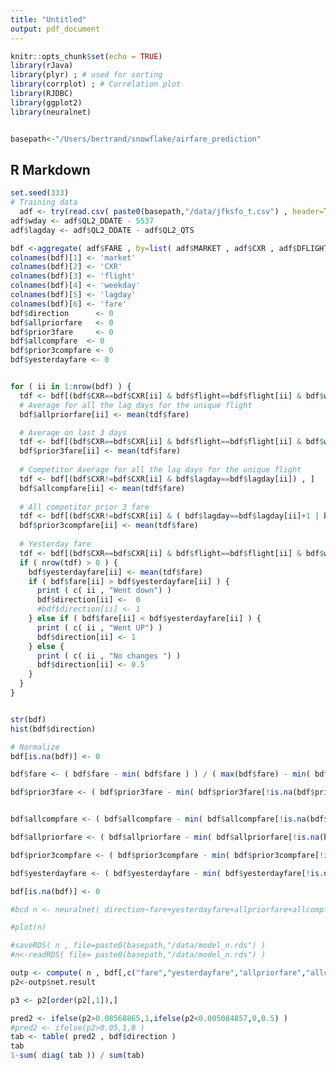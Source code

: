 ```yaml
---
title: "Untitled"
output: pdf_document
---
```


```r
knitr::opts_chunk$set(echo = TRUE)
library(rJava)
library(plyr) ; # used for sorting
library(corrplot) ; # Correlation plot
library(RJDBC)
library(ggplot2)
library(neuralnet)


basepath<-"/Users/bertrand/snowflake/airfare_prediction"

```

## R Markdown


```r
set.seed(333)
# Training data
  adf <- try(read.csv( paste0(basepath,"/data/jfksfo_t.csv") , header=TRUE, sep = "," ,stringsAsFactors=FALSE) )
adf$wday <- adf$QL2_DDATE - 5537
adf$lagday <- adf$QL2_DDATE - adf$QL2_QTS 

bdf <-aggregate( adf$FARE , by=list( adf$MARKET , adf$CXR , adf$DFLIGHT , adf$wday , adf$lagday ), FUN=max , na.rm=TRUE) 
colnames(bdf)[1] <- 'market'
colnames(bdf)[2] <- 'CXR'
colnames(bdf)[3] <- 'flight'
colnames(bdf)[4] <- 'weekday'
colnames(bdf)[5] <- 'lagday'
colnames(bdf)[6] <- 'fare'
bdf$direction      <- 0
bdf$allpriorfare   <- 0  
bdf$prior3fare     <- 0
bdf$allcompfare  <- 0
bdf$prior3compfare <- 0
bdf$yesterdayfare <- 0


for ( ii in 1:nrow(bdf) ) {
  tdf <- bdf[(bdf$CXR==bdf$CXR[ii] & bdf$flight==bdf$flight[ii] & bdf$weekday==bdf$weekday[ii]) , ]
  # Average for all the lag days for the unique flight 
  bdf$allpriorfare[ii] <- mean(tdf$fare)

  # Average on last 3 days
  tdf <- bdf[(bdf$CXR==bdf$CXR[ii] & bdf$flight==bdf$flight[ii] & bdf$weekday==bdf$weekday[ii] & bdf$lagday==bdf$lagday[ii]+1 | bdf$lagday==bdf$lagday[ii]+2 | bdf$lagday==bdf$lagday[ii]+3 ) , ]
  bdf$prior3fare[ii] <- mean(tdf$fare)
  
  # Competitor Average for all the lag days for the unique flight 
  tdf <- bdf[(bdf$CXR!=bdf$CXR[ii] & bdf$lagday==bdf$lagday[ii]) , ]
  bdf$allcompfare[ii] <- mean(tdf$fare)
  
  # All competitor prior 3 fare
  tdf <- bdf[(bdf$CXR!=bdf$CXR[ii] & ( bdf$lagday==bdf$lagday[ii]+1 | bdf$lagday==bdf$lagday[ii]+2 | bdf$lagday==bdf$lagday[ii]+3 ) ) , ]
  bdf$prior3compfare[ii] <- mean(tdf$fare)
    
  # Yesterday fare
  tdf <- bdf[(bdf$CXR==bdf$CXR[ii] & bdf$flight==bdf$flight[ii] & bdf$weekday==bdf$weekday[ii] & bdf$lagday==bdf$lagday[ii]+1 ) , ]
  if ( nrow(tdf) > 0 ) {
    bdf$yesterdayfare[ii] <- mean(tdf$fare)
    if ( bdf$fare[ii] > bdf$yesterdayfare[ii] ) {
      print ( c( ii , "Went down") )
      bdf$direction[ii] <-  0
      #bdf$direction[ii] <- 1
    } else if ( bdf$fare[ii] < bdf$yesterdayfare[ii] ) {
      print ( c( ii , "Went UP") )
      bdf$direction[ii] <- 1
    } else {
      print ( c( ii , "No changes ") )
      bdf$direction[ii] <- 0.5
    }
  }
}


str(bdf)
hist(bdf$direction)

# Normalize 
bdf[is.na(bdf)] <- 0

bdf$fare <- ( bdf$fare - min( bdf$fare ) ) / ( max(bdf$fare) - min( bdf$fare ) )

bdf$prior3fare <- ( bdf$prior3fare - min( bdf$prior3fare[!is.na(bdf$prior3fare)] ) ) / ( max(bdf$prior3fare[!is.na(bdf$prior3fare)]) - min( bdf$prior3fare[!is.na(bdf$prior3fare)] ) )


bdf$allcompfare <- ( bdf$allcompfare - min( bdf$allcompfare[!is.na(bdf$allcompfare)] ) ) / ( max(bdf$allcompfare[!is.na(bdf$allcompfare)]) - min( bdf$allcompfare[!is.na(bdf$allcompfare)] ) )

bdf$allpriorfare <- ( bdf$allpriorfare - min( bdf$allpriorfare[!is.na(bdf$allpriorfare)] ) ) / ( max(bdf$allpriorfare[!is.na(bdf$allpriorfare)]) - min( bdf$allpriorfare[!is.na(bdf$allpriorfare)] ) )

bdf$prior3compfare <- ( bdf$prior3compfare - min( bdf$prior3compfare[!is.na(bdf$prior3compfare)]  ) ) / ( max(bdf$prior3compfare[!is.na(bdf$prior3compfare)] ) - min( bdf$prior3compfare[!is.na(bdf$prior3compfare)]  ) )

bdf$yesterdayfare <- ( bdf$yesterdayfare - min( bdf$yesterdayfare[!is.na(bdf$yesterdayfare)]) ) / ( max(bdf$yesterdayfare[!is.na(bdf$yesterdayfare)]) - min( bdf$yesterdayfare[!is.na(bdf$yesterdayfare)] ) )

bdf[is.na(bdf)] <- 0

#bcd n <- neuralnet( direction~fare+yesterdayfare+allpriorfare+allcompfare+prior3compfare , data = bdf , hidden = c(3) , err.fct = 'sse' , linear.output= FALSE , stepmax = 1e6 , threshold=.1 )

#plot(n)

#saveRDS( n , file=paste0(basepath,"/data/model_n.rds") )
#n<-readRDS( file= paste0(basepath,"/data/model_n.rds") )

outp <- compute( n , bdf[,c("fare","yesterdayfare","allpriorfare","allcompfare","prior3compfare")] )
p2<-outp$net.result

p3 <- p2[order(p2[,1]),]

pred2 <- ifelse(p2>0.08568865,1,ifelse(p2<0.005084857,0,0.5) )
#pred2 <- ifelse(p2>0.05,1,0 )
tab <- table( pred2 , bdf$direction )
tab
1-sum( diag( tab )) / sum(tab)

```


